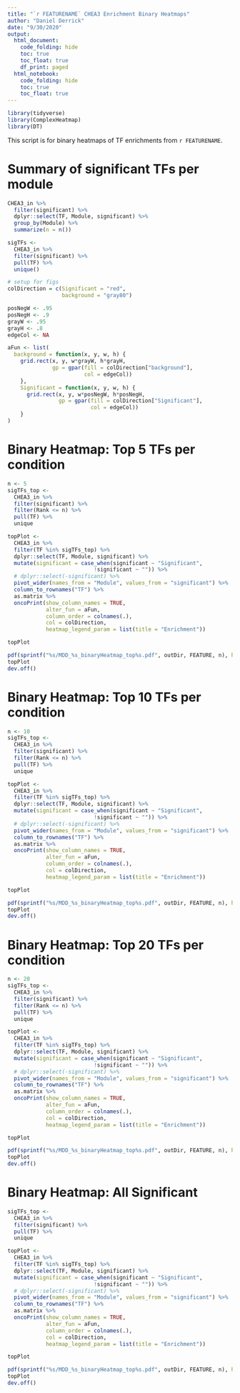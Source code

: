 ```yaml
---
title: "`r FEATURENAME` CHEA3 Enrichment Binary Heatmaps"
author: "Daniel Derrick"
date: "9/30/2020"
output: 
  html_document:
    code_folding: hide
    toc: true
    toc_float: true
    df_print: paged
  html_notebook:
    code_folding: hide
    toc: true
    toc_float: true
---
```


```r
library(tidyverse)
library(ComplexHeatmap)
library(DT)
```

This script is for binary heatmaps of TF enrichments from `r FEATURENAME`.

# Summary of significant TFs per module

```r
CHEA3_in %>% 
  filter(significant) %>% 
  dplyr::select(TF, Module, significant) %>%
  group_by(Module) %>% 
  summarize(n = n())

sigTFs <- 
  CHEA3_in %>% 
  filter(significant) %>% 
  pull(TF) %>% 
  unique()
```

```r
# setup for figs
colDirection = c(Significant = "red", 
                 background = "gray80")

posNegW <- .95
posNegH <- .9
grayW <- .95
grayH <- .8
edgeCol <- NA

aFun <- list(
  background = function(x, y, w, h) {
    grid.rect(x, y, w*grayW, h*grayH,
              gp = gpar(fill = colDirection["background"],
                        col = edgeCol))
    },
    Significant = function(x, y, w, h) {
      grid.rect(x, y, w*posNegW, h*posNegH,
                gp = gpar(fill = colDirection["Significant"],
                          col = edgeCol))
    }
)
```

# Binary Heatmap: Top 5 TFs per condition

```r
n <- 5
sigTFs_top <- 
  CHEA3_in %>% 
  filter(significant) %>% 
  filter(Rank <= n) %>% 
  pull(TF) %>% 
  unique

topPlot <-
  CHEA3_in %>% 
  filter(TF %in% sigTFs_top) %>%
  dplyr::select(TF, Module, significant) %>%
  mutate(significant = case_when(significant ~ "Significant",
                           !significant ~ "")) %>% 
  # dplyr::select(-significant) %>% 
  pivot_wider(names_from = "Module", values_from = "significant") %>%
  column_to_rownames("TF") %>% 
  as.matrix %>% 
  oncoPrint(show_column_names = TRUE,
            alter_fun = aFun,
            column_order = colnames(.),
            col = colDirection,
            heatmap_legend_param = list(title = "Enrichment"))

topPlot

pdf(sprintf("%s/MDD_%s_binaryHeatmap_top%s.pdf", outDir, FEATURE, n), height = 7)
topPlot
dev.off()
```

# Binary Heatmap: Top 10 TFs per condition

```r
n <- 10
sigTFs_top <- 
  CHEA3_in %>% 
  filter(significant) %>% 
  filter(Rank <= n) %>% 
  pull(TF) %>% 
  unique

topPlot <-
  CHEA3_in %>% 
  filter(TF %in% sigTFs_top) %>%
  dplyr::select(TF, Module, significant) %>%
  mutate(significant = case_when(significant ~ "Significant",
                           !significant ~ "")) %>% 
  # dplyr::select(-significant) %>% 
  pivot_wider(names_from = "Module", values_from = "significant") %>%
  column_to_rownames("TF") %>% 
  as.matrix %>% 
  oncoPrint(show_column_names = TRUE,
            alter_fun = aFun,
            column_order = colnames(.),
            col = colDirection,
            heatmap_legend_param = list(title = "Enrichment"))

topPlot

pdf(sprintf("%s/MDD_%s_binaryHeatmap_top%s.pdf", outDir, FEATURE, n), height = 10)
topPlot
dev.off()
```


# Binary Heatmap: Top 20 TFs per condition

```r
n <- 20
sigTFs_top <- 
  CHEA3_in %>% 
  filter(significant) %>% 
  filter(Rank <= n) %>% 
  pull(TF) %>% 
  unique

topPlot <-
  CHEA3_in %>% 
  filter(TF %in% sigTFs_top) %>%
  dplyr::select(TF, Module, significant) %>%
  mutate(significant = case_when(significant ~ "Significant",
                           !significant ~ "")) %>% 
  # dplyr::select(-significant) %>% 
  pivot_wider(names_from = "Module", values_from = "significant") %>%
  column_to_rownames("TF") %>% 
  as.matrix %>% 
  oncoPrint(show_column_names = TRUE,
            alter_fun = aFun,
            column_order = colnames(.),
            col = colDirection,
            heatmap_legend_param = list(title = "Enrichment"))

topPlot

pdf(sprintf("%s/MDD_%s_binaryHeatmap_top%s.pdf", outDir, FEATURE, n), height = 18)
topPlot
dev.off()
```

# Binary Heatmap: All Significant

```r
sigTFs_top <- 
  CHEA3_in %>% 
  filter(significant) %>% 
  pull(TF) %>% 
  unique

topPlot <-
  CHEA3_in %>% 
  filter(TF %in% sigTFs_top) %>%
  dplyr::select(TF, Module, significant) %>%
  mutate(significant = case_when(significant ~ "Significant",
                           !significant ~ "")) %>% 
  # dplyr::select(-significant) %>% 
  pivot_wider(names_from = "Module", values_from = "significant") %>%
  column_to_rownames("TF") %>% 
  as.matrix %>% 
  oncoPrint(show_column_names = TRUE,
            alter_fun = aFun,
            column_order = colnames(.),
            col = colDirection,
            heatmap_legend_param = list(title = "Enrichment"))

topPlot

pdf(sprintf("%s/MDD_%s_binaryHeatmap_top%s.pdf", outDir, FEATURE, n), height = 40)
topPlot
dev.off()
```
